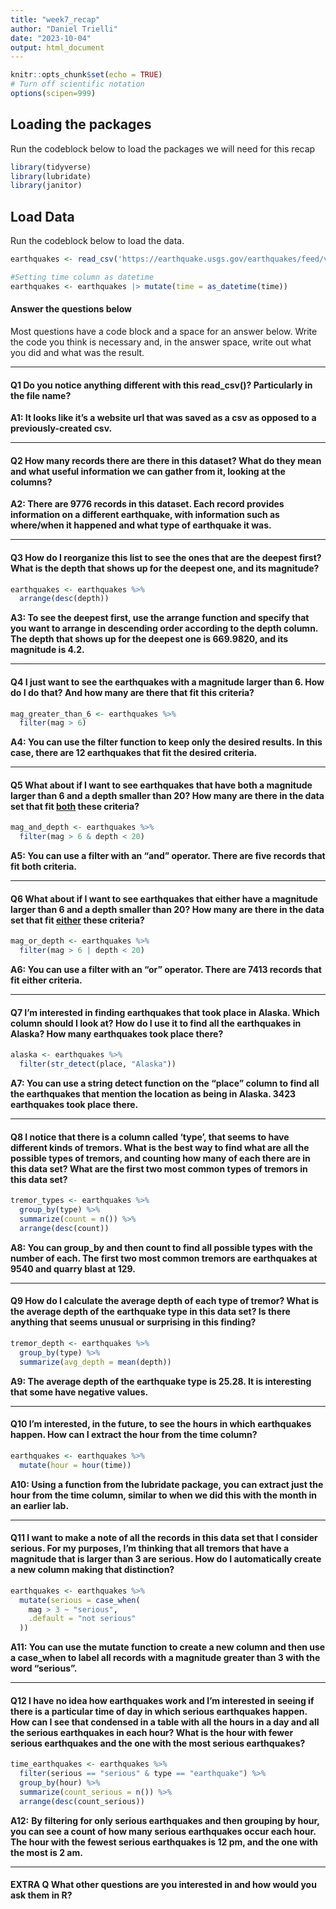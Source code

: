 ```yaml
---
title: "week7_recap"
author: "Daniel Trielli"
date: "2023-10-04"
output: html_document
---
```


```r
knitr::opts_chunk$set(echo = TRUE)
# Turn off scientific notation
options(scipen=999)
```

## Loading the packages

Run the codeblock below to load the packages we will need for this recap

```r
library(tidyverse)
library(lubridate)
library(janitor)
```

## Load Data

Run the codeblock below to load the data.

```r
earthquakes <- read_csv('https://earthquake.usgs.gov/earthquakes/feed/v1.0/summary/all_month.csv')

#Setting time column as datetime
earthquakes <- earthquakes |> mutate(time = as_datetime(time))
```

#### Answer the questions below

Most questions have a code block and a space for an answer below. Write the code you think is necessary and, in the answer space, write out what you did and what was the result.

------------------------------------------------------------------------

#### **Q1** Do you notice anything different with this read_csv()? Particularly in the file name?

**A1: It looks like it's a website url that was saved as a csv as opposed to a previously-created csv.**

------------------------------------------------------------------------

#### **Q2** How many records there are there in this dataset? What do they mean and what useful information we can gather from it, looking at the columns?

**A2: There are 9776 records in this dataset. Each record provides information on a different earthquake, with information such as where/when it happened and what type of earthquake it was.**

------------------------------------------------------------------------

#### **Q3** How do I reorganize this list to see the ones that are the deepest first? What is the depth that shows up for the deepest one, and its magnitude?

```r
earthquakes <- earthquakes %>%
  arrange(desc(depth))
```

**A3: To see the deepest first, use the arrange function and specify that you want to arrange in descending order according to the depth column. The depth that shows up for the deepest one is 669.9820, and its magnitude is 4.2.**

------------------------------------------------------------------------

#### **Q4** I just want to see the earthquakes with a magnitude larger than 6. How do I do that? And how many are there that fit this criteria?

```r
mag_greater_than_6 <- earthquakes %>%
  filter(mag > 6)
```

**A4: You can use the filter function to keep only the desired results. In this case, there are 12 earthquakes that fit the desired criteria.**

------------------------------------------------------------------------

#### **Q5** What about if I want to see earthquakes that have both a magnitude larger than 6 and a depth smaller than 20? How many are there in the data set that fit [both]{.underline} these criteria?

```r
mag_and_depth <- earthquakes %>%
  filter(mag > 6 & depth < 20)
```

**A5: You can use a filter with an "and" operator. There are five records that fit both criteria.**

------------------------------------------------------------------------

#### **Q6** What about if I want to see earthquakes that either have a magnitude larger than 6 and a depth smaller than 20? How many are there in the data set that fit [either]{.underline} these criteria?

```r
mag_or_depth <- earthquakes %>%
  filter(mag > 6 | depth < 20)
```

**A6: You can use a filter with an "or" operator. There are 7413 records that fit either criteria.**

------------------------------------------------------------------------

#### **Q7** I'm interested in finding earthquakes that took place in Alaska. Which column should I look at? How do I use it to find all the earthquakes in Alaska? How many earthquakes took place there?

```r
alaska <- earthquakes %>%
  filter(str_detect(place, "Alaska"))
```

**A7: You can use a string detect function on the "place" column to find all the earthquakes that mention the location as being in Alaska. 3423 earthquakes took place there.**

------------------------------------------------------------------------

#### **Q8** I notice that there is a column called 'type', that seems to have different kinds of tremors. What is the best way to find what are all the possible types of tremors, and counting how many of each there are in this data set? What are the first two most common types of tremors in this data set?

```r
tremor_types <- earthquakes %>%
  group_by(type) %>%
  summarize(count = n()) %>%
  arrange(desc(count))
```

**A8: You can group_by and then count to find all possible types with the number of each. The first two most common tremors are earthquakes at 9540 and quarry blast at 129.**

------------------------------------------------------------------------

#### **Q9** How do I calculate the average depth of each type of tremor? What is the average depth of the earthquake type in this data set? Is there anything that seems unusual or surprising in this finding?

```r
tremor_depth <- earthquakes %>%
  group_by(type) %>%
  summarize(avg_depth = mean(depth))
```

**A9: The average depth of the earthquake type is 25.28. It is interesting that some have negative values.**

------------------------------------------------------------------------

#### **Q10** I'm interested, in the future, to see the hours in which earthquakes happen. How can I extract the hour from the time column?

```r
earthquakes <- earthquakes %>%
  mutate(hour = hour(time))
```

**A10: Using a function from the lubridate package, you can extract just the hour from the time column, similar to when we did this with the month in an earlier lab.**

------------------------------------------------------------------------

#### **Q11** I want to make a note of all the records in this data set that I consider serious. For my purposes, I'm thinking that all tremors that have a magnitude that is larger than 3 are serious. How do I automatically create a new column making that distinction?

```r
earthquakes <- earthquakes %>%
  mutate(serious = case_when(
    mag > 3 ~ "serious",
    .default = "not serious"
  ))
```

**A11: You can use the mutate function to create a new column and then use a case_when to label all records with a magnitude greater than 3 with the word "serious".**

------------------------------------------------------------------------

#### **Q12** I have no idea how earthquakes work and I'm interested in seeing if there is a particular time of day in which serious earthquakes happen. How can I see that condensed in a table with all the hours in a day and all the serious earthquakes in each hour? What is the hour with fewer serious earthquakes and the one with the most serious earthquakes?

```r
time_earthquakes <- earthquakes %>%
  filter(serious == "serious" & type == "earthquake") %>%
  group_by(hour) %>%
  summarize(count_serious = n()) %>%
  arrange(desc(count_serious))
```

**A12:** **By filtering for only serious earthquakes and then grouping by hour, you can see a count of how many serious earthquakes occur each hour. The hour with the fewest serious earthquakes is 12 pm, and the one with the most is 2 am.**

------------------------------------------------------------------------

#### EXTRA Q What other questions are you interested in and how would you ask them in R?

```r

```

```r

```

```r

```

